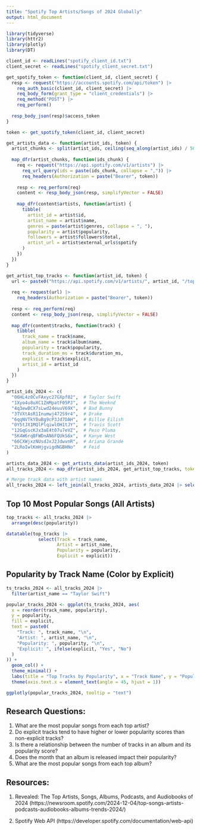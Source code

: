 ```yaml
---
title: "Spotify Top Artists/Songs of 2024 Globally"
output: html_document
---
```


```r
library(tidyverse)
library(httr2)
library(plotly)
library(DT)
```

```r
client_id <- readLines("spotify_client_id.txt")
client_secret <- readLines("spotify_client_secret.txt")

get_spotify_token <- function(client_id, client_secret) {
  resp <- request("https://accounts.spotify.com/api/token") |>
    req_auth_basic(client_id, client_secret) |>
    req_body_form(grant_type = "client_credentials") |>
    req_method("POST") |>
    req_perform()
  
  resp_body_json(resp)$access_token
}

token <- get_spotify_token(client_id, client_secret)
```

```r
get_artists_data <- function(artist_ids, token) {
  artist_chunks <- split(artist_ids, ceiling(seq_along(artist_ids) / 50))
  
  map_dfr(artist_chunks, function(ids_chunk) {
    req <- request("https://api.spotify.com/v1/artists") |>
      req_url_query(ids = paste(ids_chunk, collapse = ",")) |>
      req_headers(Authorization = paste("Bearer", token))
    
    resp <- req_perform(req)
    content <- resp_body_json(resp, simplifyVector = FALSE)
    
    map_dfr(content$artists, function(artist) {
      tibble(
        artist_id = artist$id,
        artist_name = artist$name,
        genres = paste(artist$genres, collapse = ", "),
        popularity = artist$popularity,
        followers = artist$followers$total,
        artist_url = artist$external_urls$spotify
      )
    })
  })
}

get_artist_top_tracks <- function(artist_id, token) {
  url <- paste0("https://api.spotify.com/v1/artists/", artist_id, "/top-tracks?market=US")
  
  req <- request(url) |>
    req_headers(Authorization = paste("Bearer", token))
  
  resp <- req_perform(req)
  content <- resp_body_json(resp, simplifyVector = FALSE)
  
  map_dfr(content$tracks, function(track) {
    tibble(
      track_name = track$name,
      album_name = track$album$name,
      popularity = track$popularity,
      track_duration_ms = track$duration_ms,
      explicit = track$explicit,
      artist_id = artist_id
    )
  })
}

artist_ids_2024 <- c(
  "06HL4z0CvFAxyc27GXpf02",  # Taylor Swift
  "1Xyo4u8uXC1ZmMpatF05PJ",  # The Weeknd
  "4q3ewBCX7sLwd24euuV69X",  # Bad Bunny
  "3TVXtAsR1Inumwj472S9r4",  # Drake
  "6qqNVTkY8uBg9cP3Jd7DAH",  # Billie Eilish
  "0Y5tJX1MQlPlqiwlOH1tJY",  # Travis Scott
  "12GqGscKJx3aE4t07u7eVZ",  # Peso Pluma
  "5K4W6rqBFWDnAN6FQUkS6x",  # Kanye West
  "66CXWjxzNUsdJxJ2JdwvnR",  # Ariana Grande
  "2LRoIwlKmHjgvigdNGBHNo"   # Feid
)

artists_data_2024 <- get_artists_data(artist_ids_2024, token)
all_tracks_2024 <- map_dfr(artist_ids_2024, get_artist_top_tracks, token = token)

# Merge track data with artist names
all_tracks_2024 <- left_join(all_tracks_2024, artists_data_2024 |> select(artist_id, artist_name), by = "artist_id")
```


## Top 10 Most Popular Songs (All Artists)

```r
top_tracks <- all_tracks_2024 |> 
  arrange(desc(popularity))

datatable(top_tracks |> 
            select(Track = track_name,
                   Artist = artist_name,
                   Popularity = popularity,
                   Explicit = explicit))
```

## Popularity by Track Name (Color by Explicit)

```r
ts_tracks_2024 <- all_tracks_2024 |>
  filter(artist_name == "Taylor Swift")

popular_tracks_2024 <- ggplot(ts_tracks_2024, aes(
  x = reorder(track_name, popularity),
  y = popularity,
  fill = explicit,
  text = paste0(
    "Track: ", track_name, "\n",
    "Artist: ", artist_name, "\n",
    "Popularity: ", popularity, "\n",
    "Explicit: ", ifelse(explicit, "Yes", "No")
  )
)) +
  geom_col() +
  theme_minimal() +
  labs(title = "Top Tracks by Popularity", x = "Track Name", y = "Popularity") +
  theme(axis.text.x = element_text(angle = 45, hjust = 1))

ggplotly(popular_tracks_2024, tooltip = "text")

```

## Research Questions:
1. What are the most popular songs from each top artist?
2. Do explicit tracks tend to have higher or lower popularity scores than non-explicit tracks?
3. Is there a relationship between the number of tracks in an album and its popularity score?
4. Does the month that an album is released impact their popularity?
5. What are the most popular songs from each top album?

## Resources:
1. Revealed: The Top Artists, Songs, Albums, Podcasts, and Audiobooks of 2024 (https://newsroom.spotify.com/2024-12-04/top-songs-artists-podcasts-audiobooks-albums-trends-2024/)

2. Spotify Web API
(https://developer.spotify.com/documentation/web-api)
